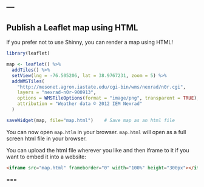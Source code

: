 ---
---

## Publish a Leaflet map using HTML

If you prefer not to use Shinny, you can render a map using HTML!

~~~r
library(leaflet)

map <- leaflet() %>%
  addTiles() %>%
  setView(lng = -76.505206, lat = 38.9767231, zoom = 5) %>%
  addWMSTiles(
    "http://mesonet.agron.iastate.edu/cgi-bin/wms/nexrad/n0r.cgi",
    layers = "nexrad-n0r-900913", 
    options = WMSTileOptions(format = "image/png", transparent = TRUE),
    attribution = "Weather data © 2012 IEM Nexrad"
  )

saveWidget(map, file="map.html")    # Save map as an html file
~~~

You can now open `map.htlm` in your browser. `map.html` will open as a full screen html file in your browser. 

You can upload the html file wherever you like and then iframe to it if you want to embed it into a website:
```html
<iframe src="map.html" frameborder="0" width="100%" height="300px"></iframe>
```

===
